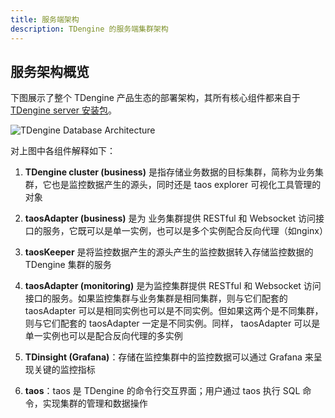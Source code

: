 ```yaml
---
title: 服务端架构
description: TDengine 的服务端集群架构 
---
```


## 服务架构概览

下图展示了整个 TDengine 产品生态的部署架构，其所有核心组件都来自于 [TDengine server 安装包](../server-installation)。

![TDengine Database Architecture](./server-architecture.png)    

对上图中各组件解释如下：

1. **TDengine cluster (business)** 是指存储业务数据的目标集群，简称为业务集群，它也是监控数据产生的源头，同时还是 taos explorer 可视化工具管理的对象

2. **taosAdapter (business)** 是为 业务集群提供 RESTful 和 Websocket 访问接口的服务，它既可以是单一实例，也可以是多个实例配合反向代理（如nginx）

3. **taosKeeper** 是将监控数据产生的源头产生的监控数据转入存储监控数据的 TDengine 集群的服务

4. **taosAdapter (monitoring)** 是为监控集群提供 RESTful 和 Websocket 访问接口的服务。如果监控集群与业务集群是相同集群，则与它们配套的 taosAdapter 可以是相同实例也可以是不同实例。但如果这两个是不同集群，则与它们配套的 taosAdapter 一定是不同实例。同样， taosAdapter 可以是单一实例也可以是配合反向代理的多实例

5. **TDinsight (Grafana)**：存储在监控集群中的监控数据可以通过 Grafana 来呈现关键的监控指标

6. **taos**：taos 是 TDengine 的命令行交互界面；用户通过 taos 执行 SQL 命令，实现集群的管理和数据操作